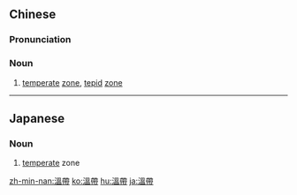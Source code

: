 {{also|温帯}}
==Chinese==
{{zh-forms|s=温带}}

===Pronunciation===
{{zh-pron
|m=wēndài
|c=wan1 daai3
|mn=un-tài
|cat=n
}}

===Noun===
{{zh-noun}}

# [[temperate]] [[zone]], [[tepid]] [[zone]] {{gloss|the zone between the [[tropics]] and the [[polar]] regions}}

----

==Japanese==
{{ja-kanjitab|おん|たい|yomi=o}}

===Noun===
{{ja-noun|おんたい|shin=温帯}}

# [[temperate]] zone

[[zh-min-nan:溫帶]]
[[ko:溫帶]]
[[hu:溫帶]]
[[ja:溫帶]]